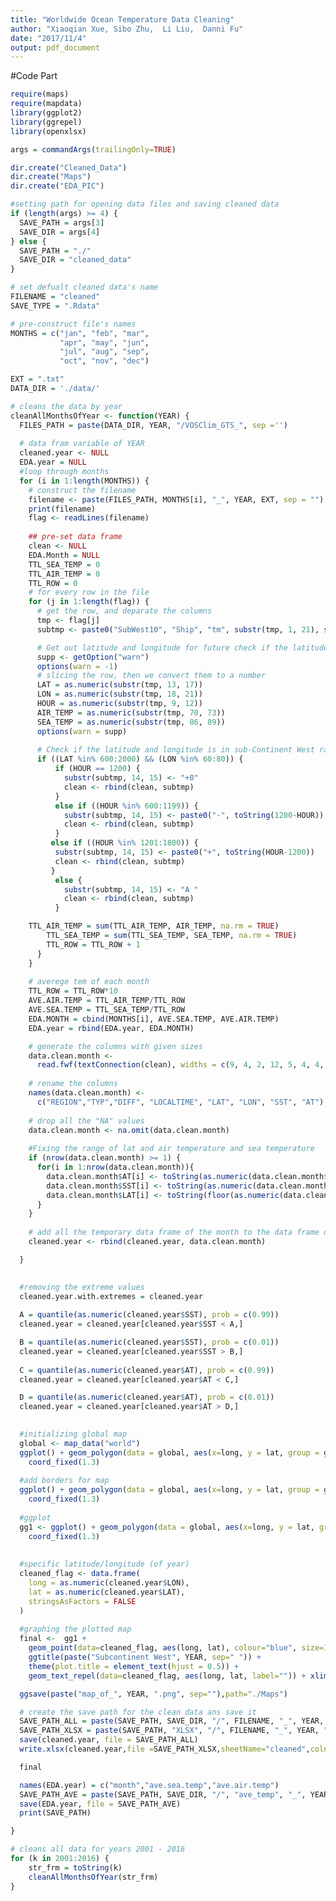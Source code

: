 ```yaml
---
title: "Worldwide Ocean Temperature Data Cleaning"
author: "Xiaoqian Xue, Sibo Zhu,  Li Liu,  Danni Fu"
date: "2017/11/4"
output: pdf_document
---
```


#Code Part

```r
require(maps)
require(mapdata)
library(ggplot2)
library(ggrepel)
library(openxlsx)

args = commandArgs(trailingOnly=TRUE)

dir.create("Cleaned_Data")
dir.create("Maps")
dir.create("EDA_PIC")

#setting path for opening data files and saving cleaned data
if (length(args) >= 4) {
  SAVE_PATH = args[3]
  SAVE_DIR = args[4]
} else {
  SAVE_PATH = "./"               
  SAVE_DIR = "cleaned_data"   
}

# set defualt cleaned data's name
FILENAME = "cleaned"
SAVE_TYPE = ".Rdata"

# pre-construct file's names
MONTHS = c("jan", "feb", "mar",
           "apr", "may", "jun",
           "jul", "aug", "sep",
           "oct", "nov", "dec")

EXT = ".txt"
DATA_DIR = './data/'

# cleans the data by year
cleanAllMonthsOfYear <- function(YEAR) {
  FILES_PATH = paste(DATA_DIR, YEAR, "/VOSClim_GTS_", sep ='')
  
  # data fram variable of YEAR
  cleaned.year <- NULL
  EDA.year = NULL
  #loop through months
  for (i in 1:length(MONTHS)) {
    # construct the filename
    filename <- paste(FILES_PATH, MONTHS[i], "_", YEAR, EXT, sep = "")
    print(filename)
    flag <- readLines(filename)
    
    ## pre-set data frame
    clean <- NULL
    EDA.Month = NULL
    TTL_SEA_TEMP = 0
    TTL_AIR_TEMP = 0
    TTL_ROW = 0
    # for every row in the file
    for (j in 1:length(flag)) {
      # get the row, and deparate the columns
      tmp <- flag[j]
      subtmp <- paste0("SubWest10", "Ship", "tm", substr(tmp, 1, 21), substr(tmp, 86, 89), substr(tmp, 70, 73))

      # Get out latitude and longitude for future check if the latitude and longitude is in sub-Continent West ranges
      supp <- getOption("warn")
      options(warn = -1)
      # slicing the row, then we convert them to a number
      LAT = as.numeric(substr(tmp, 13, 17))   
      LON = as.numeric(substr(tmp, 18, 21))
      HOUR = as.numeric(substr(tmp, 9, 12))
      AIR_TEMP = as.numeric(substr(tmp, 70, 73))
      SEA_TEMP = as.numeric(substr(tmp, 86, 89))
      options(warn = supp)
 
      # Check if the latitude and longitude is in sub-Continent West ranges, and if time period is within 6 hours of noon 
      if ((LAT %in% 600:2000) && (LON %in% 60:80)) {
          if (HOUR == 1200) {
            substr(subtmp, 14, 15) <- "+0"
            clean <- rbind(clean, subtmp)
          }
          else if ((HOUR %in% 600:1199)) {
            substr(subtmp, 14, 15) <- paste0("-", toString(1200-HOUR))
            clean <- rbind(clean, subtmp)
          }
         else if ((HOUR %in% 1201:1800)) {
          substr(subtmp, 14, 15) <- paste0("+", toString(HOUR-1200))
          clean <- rbind(clean, subtmp)
         }
          else {
            substr(subtmp, 14, 15) <- "A "
            clean <- rbind(clean, subtmp)
          }

	TTL_AIR_TEMP = sum(TTL_AIR_TEMP, AIR_TEMP, na.rm = TRUE)
        TTL_SEA_TEMP = sum(TTL_SEA_TEMP, SEA_TEMP, na.rm = TRUE)
        TTL_ROW = TTL_ROW + 1
      }
    }
 
    # averege tem of each month 
    TTL_ROW = TTL_ROW*10
    AVE.AIR.TEMP = TTL_AIR_TEMP/TTL_ROW
    AVE.SEA.TEMP = TTL_SEA_TEMP/TTL_ROW
    EDA.MONTH = cbind(MONTHS[i], AVE.SEA.TEMP, AVE.AIR.TEMP)
    EDA.year = rbind(EDA.year, EDA.MONTH)

    # generate the columns with given sizes
    data.clean.month <-
      read.fwf(textConnection(clean), widths = c(9, 4, 2, 12, 5, 4, 4, 4))
    
    # rename the columns
    names(data.clean.month) <-
      c("REGION","TYP","DIFF", "LOCALTIME", "LAT", "LON", "SST", "AT")
  
    # drop all the "NA" values
    data.clean.month <- na.omit(data.clean.month)
    
    #Fixing the range of lat and air temperature and sea temperature
    if (nrow(data.clean.month) >= 1) {
      for(i in 1:nrow(data.clean.month)){
        data.clean.month$AT[i] <- toString(as.numeric(data.clean.month$AT[i])/10)
        data.clean.month$SST[i] <- toString(as.numeric(data.clean.month$SST[i])/10)
        data.clean.month$LAT[i] <- toString(floor(as.numeric(data.clean.month$LAT[i])/100))
      }
    }
    
    # add all the temporary data frame of the month to the data frame of the year
    cleaned.year <- rbind(cleaned.year, data.clean.month)

  }
  

  #removing the extreme values
  cleaned.year.with.extremes = cleaned.year
  
  A = quantile(as.numeric(cleaned.year$SST), prob = c(0.99))
  cleaned.year = cleaned.year[cleaned.year$SST < A,]

  B = quantile(as.numeric(cleaned.year$SST), prob = c(0.01))
  cleaned.year = cleaned.year[cleaned.year$SST > B,]
  
  C = quantile(as.numeric(cleaned.year$AT), prob = c(0.99))
  cleaned.year = cleaned.year[cleaned.year$AT < C,]

  D = quantile(as.numeric(cleaned.year$AT), prob = c(0.01))
  cleaned.year = cleaned.year[cleaned.year$AT > D,]

  
  #initializing global map
  global <- map_data("world")
  ggplot() + geom_polygon(data = global, aes(x=long, y = lat, group = group)) +
    coord_fixed(1.3)
  
  #add borders for map
  ggplot() + geom_polygon(data = global, aes(x=long, y = lat, group = group), fill = NA, color = "blue") +
    coord_fixed(1.3)
  
  #ggplot
  gg1 <- ggplot() + geom_polygon(data = global, aes(x=long, y = lat, group = group), fill = "white", color = "grey") +
    coord_fixed(1.3)
  
  
  #specific latitude/longitude (of year)
  cleaned_flag <- data.frame(
    long = as.numeric(cleaned.year$LON),
    lat = as.numeric(cleaned.year$LAT),
    stringsAsFactors = FALSE
  )
  
  #graphing the plotted map
  final <-  gg1 +
    geom_point(data=cleaned_flag, aes(long, lat), colour="blue", size=1) +
    ggtitle(paste("Subcontinent West", YEAR, sep=" ")) +
    theme(plot.title = element_text(hjust = 0.5)) +
    geom_text_repel(data=cleaned_flag, aes(long, lat, label="")) + xlim(60,110) + ylim(0,40)

  ggsave(paste("map_of_", YEAR, ".png", sep=""),path="./Maps")

  # create the save path for the clean data ans save it
  SAVE_PATH_ALL = paste(SAVE_PATH, SAVE_DIR, "/", FILENAME, "_", YEAR, SAVE_TYPE, sep = "")
  SAVE_PATH_XLSX = paste(SAVE_PATH, "XLSX", "/", FILENAME, "_", YEAR, ".xlsx", sep = "")
  save(cleaned.year, file = SAVE_PATH_ALL)
  write.xlsx(cleaned.year,file =SAVE_PATH_XLSX,sheetName="cleaned",colnames=TRUE,row.names=FALSE,append=FALSE,showNA=TRUE)

  final

  names(EDA.year) = c("month","ave.sea.temp","ave.air.temp")
  SAVE_PATH_AVE = paste(SAVE_PATH, SAVE_DIR, "/", "ave_temp", "_", YEAR, SAVE_TYPE, sep = "")
  save(EDA.year, file = SAVE_PATH_AVE)
  print(SAVE_PATH)

}

# cleans all data for years 2001 - 2016
for (k in 2001:2016) {
    str_frm = toString(k)          
    cleanAllMonthsOfYear(str_frm)  
}

```







